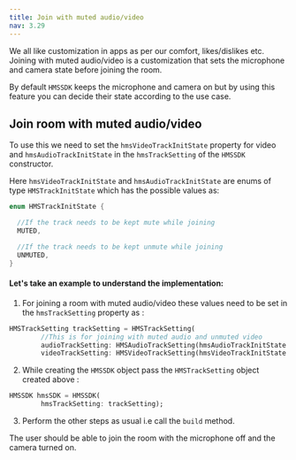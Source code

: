```yaml
---
title: Join with muted audio/video
nav: 3.29
---
```


We all like customization in apps as per our comfort, likes/dislikes etc.
Joining with muted audio/video is a customization that sets the microphone and camera state before joining the room.

By default `HMSSDK` keeps the microphone and camera on but by using this feature you can decide their state according to the use case.


## Join room with muted audio/video

To use this we need to set the `hmsVideoTrackInitState` property for video and `hmsAudioTrackInitState` in the `hmsTrackSetting`
of the `HMSSDK` constructor.

Here `hmsVideoTrackInitState` and `hmsAudioTrackInitState` are enums of type `HMSTrackInitState` which has the possible values as:

```dart
enum HMSTrackInitState {

  //If the track needs to be kept mute while joining
  MUTED,

  //If the track needs to be kept unmute while joining
  UNMUTED,
}
```
#### Let's take an example to understand the implementation: 

1. For joining a room with muted audio/video these values need to be set in the `hmsTrackSetting` property as :

```dart
HMSTrackSetting trackSetting = HMSTrackSetting(
        //This is for joining with muted audio and unmuted video
        audioTrackSetting: HMSAudioTrackSetting(hmsAudioTrackInitState: HMSTrackInitState.MUTED),
        videoTrackSetting: HMSVideoTrackSetting(hmsVideoTrackInitState: HMSTrackInitState.UNMUTED));
```
2. While creating the `HMSSDK` object pass the `HMSTrackSetting` object created above :

```dart 
HMSSDK hmsSDK = HMSSDK(
        hmsTrackSetting: trackSetting);
```

3. Perform the other steps as usual i.e call the `build` method.

The user should be able to join the room with the microphone off and the camera turned on.
